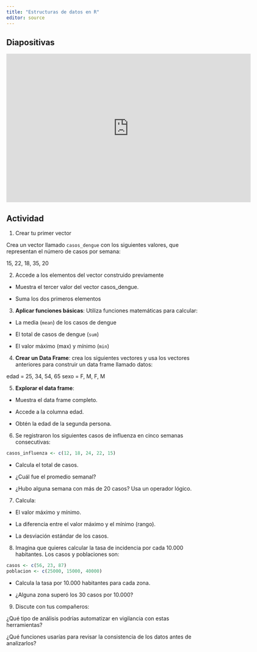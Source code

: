```yaml
---
title: "Estructuras de datos en R"
editor: source
---
```


## Diapositivas

::: {.embed}
<iframe src="https://docs.google.com/presentation/d/e/2PACX-1vRhgqTRPhqIinA-G8LdZje4RSl3jpL9xDoQYjfFYD3kNyeCuIHAlb_gjyRUs6gZoQ/pubembed?start=true&loop=true&delayms=60000" frameborder="0" width="640" height="389" allowfullscreen="true" mozallowfullscreen="true" webkitallowfullscreen="true"></iframe>
::::


## Actividad

1. Crear tu primer vector

Crea un vector llamado `casos_dengue` con los siguientes valores, que representan el número de casos por semana:


15, 22, 18, 35, 20

2. Accede a los elementos del vector construido previamente

- Muestra el tercer valor del vector casos_dengue.

- Suma los dos primeros elementos

3. **Aplicar funciones básicas**: Utiliza funciones matemáticas para calcular:

- La media (`mean`) de los casos de dengue 

- El total de casos de dengue (`sum`)

- El valor máximo (max) y mínimo (`min`)

4. **Crear un Data Frame**: crea los siguientes vectores y usa los vectores anteriores para construir un data frame llamado datos:

edad = 25, 34, 54, 65
sexo = F, M, F, M

5. **Explorar el data frame**:
- Muestra el data frame completo.

- Accede a la columna edad.

- Obtén la edad de la segunda persona.

6. Se registraron los siguientes casos de influenza en cinco semanas consecutivas:

```r
casos_influenza <- c(12, 18, 24, 22, 15)
```

- Calcula el total de casos.

- ¿Cuál fue el promedio semanal?

- ¿Hubo alguna semana con más de 20 casos? Usa un operador lógico.

7. Calcula:

- El valor máximo y mínimo.

- La diferencia entre el valor máximo y el mínimo (rango).

- La desviación estándar de los casos.

8. Imagina que quieres calcular la tasa de incidencia por cada 10.000 habitantes. Los casos y poblaciones son:

```r
casos <- c(56, 23, 87)
poblacion <- c(25000, 15000, 40000)
```

- Calcula la tasa por 10.000 habitantes para cada zona.

- ¿Alguna zona superó los 30 casos por 10.000?

9. Discute con tus compañeros:

¿Qué tipo de análisis podrías automatizar en vigilancia con estas herramientas?

¿Qué funciones usarías para revisar la consistencia de los datos antes de analizarlos?

